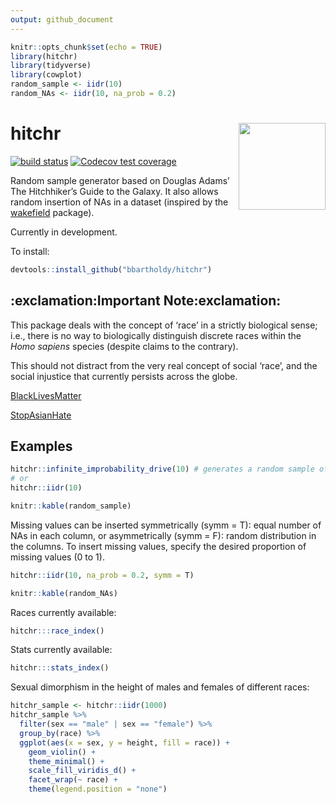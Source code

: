 ```yaml
---
output: github_document
---
```


```r
knitr::opts_chunk$set(echo = TRUE)
library(hitchr)
library(tidyverse)
library(cowplot)
random_sample <- iidr(10)
random_NAs <- iidr(10, na_prob = 0.2)
```

<!-- README.md is generated by README.Rmd. Please edit .Rmd file. -->

# hitchr <img src="./README_files/thumb.jpg" align="right" height="139" />

<!-- badges: start -->
[![build status](https://github.com/bbartholdy/hitchr/workflows/R-CMD-check/badge.svg)](https://github.com/bbartholdy/hitchr/actions)
[![Codecov test coverage](https://codecov.io/gh/bbartholdy/hitchr/branch/master/graph/badge.svg)](https://codecov.io/gh/bbartholdy/hitchr?branch=master)
<!-- badges: end -->

Random sample generator based on Douglas Adams' The Hitchhiker's Guide to the Galaxy. It also allows random insertion of NAs in a dataset (inspired by the
[wakefield](https://github.com/trinker/wakefield) package).

Currently in development.

To install:

```r
devtools::install_github("bbartholdy/hitchr")
```

## :exclamation:Important Note:exclamation:

This package deals with the concept of 'race' in a strictly biological sense;
i.e., there is no way to biologically distinguish discrete races within the 
*Homo sapiens* species (despite claims to the contrary).

This should not distract from the very real concept of social 'race', and the social
injustice that currently persists across the globe.

[BlackLivesMatter](https://blacklivesmatter.com/)

[StopAsianHate](https://www.stopasianhate.info/)

## Examples

```r
hitchr::infinite_improbability_drive(10) # generates a random sample of 10 individuals
# or
hitchr::iidr(10)
```

```r
knitr::kable(random_sample)
```

Missing values can be inserted symmetrically (symm = T): equal number of NAs in 
each column, or asymmetrically (symm = F): random distribution in the columns.
To insert missing values, specify the desired proportion of missing values (0 to 1).

```r
hitchr::iidr(10, na_prob = 0.2, symm = T)
```

```r
knitr::kable(random_NAs)
```

Races currently available:

```r
hitchr:::race_index()
```

Stats currently available:

```r
hitchr:::stats_index()
```


Sexual dimorphism in the height of males and females of different races:

```r
hitchr_sample <- hitchr::iidr(1000)
hitchr_sample %>%
  filter(sex == "male" | sex == "female") %>%
  group_by(race) %>%
  ggplot(aes(x = sex, y = height, fill = race)) +
    geom_violin() +
    theme_minimal() +
    scale_fill_viridis_d() +
    facet_wrap(~ race) +
    theme(legend.position = "none")
```


